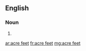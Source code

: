 ==English==

===Noun===
{{head|en|noun plural form|head=[[acre]] [[feet]]}}

# {{plural of|acre foot|lang=en}}

[[ar:acre feet]]
[[fr:acre feet]]
[[mg:acre feet]]